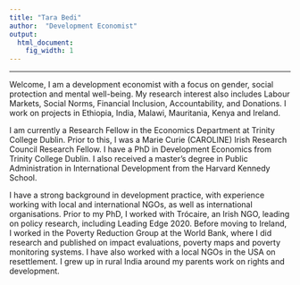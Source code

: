 ```yaml
---
title: "Tara Bedi"
author:  "Development Economist"
output:
  html_document:
    fig_width: 1
---
```


----
Welcome, I am a development economist with a focus on gender, social protection and mental well-being. My research interest also includes Labour Markets, Social Norms, Financial Inclusion, Accountability, and Donations. I work on projects in Ethiopia, India, Malawi, Mauritania, Kenya and Ireland. 

I am currently a Research Fellow in the Economics Department at Trinity College Dublin.  Prior to this, I was a Marie Curie (CAROLINE) Irish Research Council Research Fellow. I have a PhD in Development Economics from Trinity College Dublin.  I also received a master’s degree in Public Administration in International Development from the Harvard Kennedy School.

I have a strong background in development practice, with experience working with local and international NGOs, as well as international organisations. Prior to my PhD, I worked with Trócaire, an Irish NGO, leading on policy research, including Leading Edge 2020. Before moving to Ireland, I worked in the Poverty Reduction Group at the World Bank, where I did research and published on impact evaluations, poverty maps and poverty monitoring systems. I have also worked with a local NGOs in the USA on resettlement. I grew up in rural India around my parents work on rights and development.  

